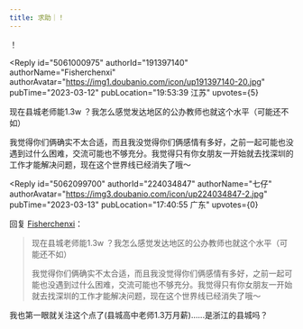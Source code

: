 ```yaml
---
title: 求助｜！
---
```



<Forum groupName="豆瓣劝和小组" groupUrl="https://www.douban.com/group/686171/" archivedAt="2025-05-16T14:41:56.771Z">
  <Post
    id="284797983"
    title="求助｜！"
    url="https://www.douban.com/group/topic/284797983/?_spm_id=MjI4MjQ2Njgz"
    pubTime="2023-03-16"
    highlightUserId="191397140"
  >
！

<Reply
  id="5061000975"
  authorId="191397140"
  authorName="Fisherchenxi"
  authorAvatar="https://img1.doubanio.com/icon/up191397140-20.jpg"
  pubTime="2023-03-12"
  pubLocation="19:53:39 江苏"
  upvotes={5}
>
现在县城老师能1.3w
？我怎么感觉发达地区的公办教师也就这个水平（可能还不如）

我觉得你们俩确实不太合适，而且我没觉得你们俩感情有多好，之前一起可能也没遇到过什么困难，交流可能也不够充分。我觉得只有你女朋友一开始就去找深圳的工作才能解决问题，现在这个世界线已经消失了哦～
</Reply>

<Reply
  id="5062099700"
  authorId="224034847"
  authorName="七仔"
  authorAvatar="https://img3.doubanio.com/icon/up224034847-2.jpg"
  pubTime="2023-03-13"
  pubLocation="17:40:55 广东"
  upvotes={0}
>
回复 [Fisherchenxi](https://www.douban.com/people/191397140/)：
 > 现在县城老师能1.3w
> ？我怎么感觉发达地区的公办教师也就这个水平（可能还不如）
> 
> 我觉得你们俩确实不太合适，而且我没觉得你们俩感情有多好，之前一起可能也没遇到过什么困难，交流可能也不够充分。我觉得只有你女朋友一开始就去找深圳的工作才能解决问题，现在这个世界线已经消失了哦～

我也第一眼就关注这个点了(县城高中老师1.3万月薪)......是浙江的县城吗？
</Reply>
  </Post>
</Forum>

